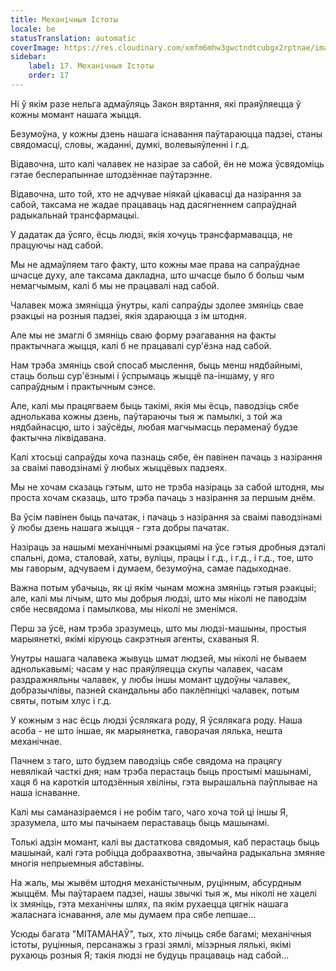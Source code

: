 ```yaml
---
title: Механічныя Істоты
locale: be
statusTranslation: automatic
coverImage: https://res.cloudinary.com/xmfm6mhw3gwctndtcubgx2rptnae/image/upload/v1740468922/small_cover_tratado_de_psicologia_revolucionaria_a4c0dca4e0.webp
sidebar:
    label: 17. Механічныя Істоты
    order: 17
---
```

Ні ў якім разе нельга адмаўляць Закон вяртання, які праяўляецца ў кожны момант нашага жыцця.

Безумоўна, у кожны дзень нашага існавання паўтараюцца падзеі, станы свядомасці, словы, жаданні, думкі, волевыяўленні і г.д.

Відавочна, што калі чалавек не назірае за сабой, ён не можа ўсвядоміць гэтае бесперапыннае штодзённае паўтарэнне.

Відавочна, што той, хто не адчувае ніякай цікавасці да назірання за сабой, таксама не жадае працаваць над дасягненнем сапраўднай радыкальнай трансфармацыі.

У дадатак да ўсяго, ёсць людзі, якія хочуць трансфармавацца, не працуючы над сабой.

Мы не адмаўляем таго факту, што кожны мае права на сапраўднае шчасце духу, але таксама дакладна, што шчасце было б больш чым немагчымым, калі б мы не працавалі над сабой.

Чалавек можа змяніцца ўнутры, калі сапраўды здолее змяніць свае рэакцыі на розныя падзеі, якія здараюцца з ім штодня.

Але мы не змаглі б змяніць сваю форму рэагавання на факты практычнага жыцця, калі б не працавалі сур'ёзна над сабой.

Нам трэба змяніць свой спосаб мыслення, быць менш нядбайнымі, стаць больш сур'ёзнымі і ўспрымаць жыццё па-іншаму, у яго сапраўдным і практычным сэнсе.

Але, калі мы працягваем быць такімі, якія мы ёсць, паводзіць сябе аднолькава кожны дзень, паўтараючы тыя ж памылкі, з той жа нядбайнасцю, што і заўсёды, любая магчымасць пераменаў будзе фактычна ліквідавана.

Калі хтосьці сапраўды хоча пазнаць сябе, ён павінен пачаць з назірання за сваімі паводзінамі ў любых жыццёвых падзеях.

Мы не хочам сказаць гэтым, што не трэба назіраць за сабой штодня, мы проста хочам сказаць, што трэба пачаць з назірання за першым днём.

Ва ўсім павінен быць пачатак, і пачаць з назірання за сваімі паводзінамі ў любы дзень нашага жыцця - гэта добры пачатак.

Назіраць за нашымі механічнымі рэакцыямі на ўсе гэтыя дробныя дэталі спальні, дома, сталовай, хаты, вуліцы, працы і г.д., і г.д., і г.д., тое, што мы гаворым, адчуваем і думаем, безумоўна, самае падыходнае.

Важна потым убачыць, як ці якім чынам можна змяніць гэтыя рэакцыі; але, калі мы лічым, што мы добрыя людзі, што мы ніколі не паводзім сябе несвядома і памылкова, мы ніколі не зменімся.

Перш за ўсё, нам трэба зразумець, што мы людзі-машыны, простыя марыянеткі, якімі кіруюць сакрэтныя агенты, схаваныя Я.

Унутры нашага чалавека жывуць шмат людзей, мы ніколі не бываем аднолькавымі; часам у нас праяўляецца скупы чалавек, часам раздражняльны чалавек, у любы іншы момант цудоўны чалавек, добразычлівы, пазней скандальны або паклёпніцкі чалавек, потым святы, потым хлус і г.д.

У кожным з нас ёсць людзі ўсялякага роду, Я ўсялякага роду. Наша асоба - не што іншае, як марыянетка, гаворачая лялька, нешта механічнае.

Пачнем з таго, што будзем паводзіць сябе свядома на працягу невялікай часткі дня; нам трэба перастаць быць простымі машынамі, хаця б на кароткія штодзённыя хвіліны, гэта вырашальна паўплывае на наша існаванне.

Калі мы саманазіраемся і не робім таго, чаго хоча той ці іншы Я, зразумела, што мы пачынаем пераставаць быць машынамі.

Толькі адзін момант, калі вы дастаткова свядомыя, каб перастаць быць машынай, калі гэта робіцца добраахвотна, звычайна радыкальна змяняе многія непрыемныя абставіны.

На жаль, мы жывём штодня механістычным, руцінным, абсурдным жыццём. Мы паўтараем падзеі, нашы звычкі тыя ж, мы ніколі не хацелі іх змяніць, гэта механічны шлях, па якім рухаецца цягнік нашага жаласнага існавання, але мы думаем пра сябе лепшае...

Усюды багата "МІТАМАНАЎ", тых, хто лічыць сябе багамі; механічныя істоты, руцінныя, персанажы з гразі зямлі, мізэрныя лялькі, якімі рухаюць розныя Я; такія людзі не будуць працаваць над сабой...

